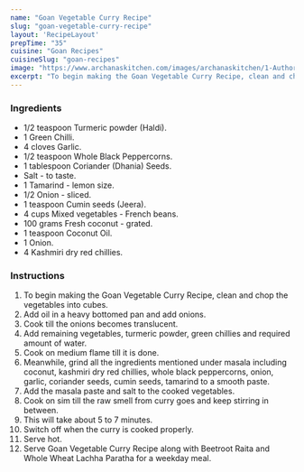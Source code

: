 ---
name: "Goan Vegetable Curry Recipe"
slug: "goan-vegetable-curry-recipe"
layout: 'RecipeLayout'
prepTime: "35"
cuisine: "Goan Recipes"
cuisineSlug: "goan-recipes"
image: "https://www.archanaskitchen.com/images/archanaskitchen/1-Author/Smitha-Kalluraya/Goan_vegetable_curry_recipe.jpg"
excerpt: "To begin making the Goan Vegetable Curry Recipe, clean and chop the vegetables into cubes"
---

### Ingredients

- 1/2 teaspoon Turmeric powder (Haldi).
- 1 Green Chilli.
- 4 cloves Garlic.
- 1/2 teaspoon Whole Black Peppercorns.
- 1 tablespoon Coriander (Dhania) Seeds.
- Salt - to taste.
- 1 Tamarind - lemon size.
- 1/2 Onion - sliced.
- 1 teaspoon Cumin seeds (Jeera).
- 4 cups Mixed vegetables - French beans.
- 100 grams Fresh coconut - grated.
- 1 teaspoon Coconut Oil.
- 1 Onion.
- 4 Kashmiri dry red chillies.

### Instructions

1. To begin making the Goan Vegetable Curry Recipe, clean and chop the vegetables into cubes.
1. Add oil in a heavy bottomed pan and add onions.
1. Cook till the onions becomes translucent.
1. Add remaining vegetables, turmeric powder, green chillies and required amount of water.
1. Cook on medium flame till it is done.
1. Meanwhile, grind all the ingredients mentioned under masala including coconut, kashmiri dry red chillies, whole black peppercorns, onion, garlic, coriander seeds, cumin seeds, tamarind to a smooth paste.
1. Add the masala paste and salt to the cooked vegetables.
1. Cook on sim till the raw smell from curry goes and keep stirring in between.
1. This will take about 5 to 7 minutes.
1. Switch off when the curry is cooked properly.
1. Serve hot.
1. Serve Goan Vegetable Curry Recipe along with Beetroot Raita and Whole Wheat Lachha Paratha for a weekday meal.
